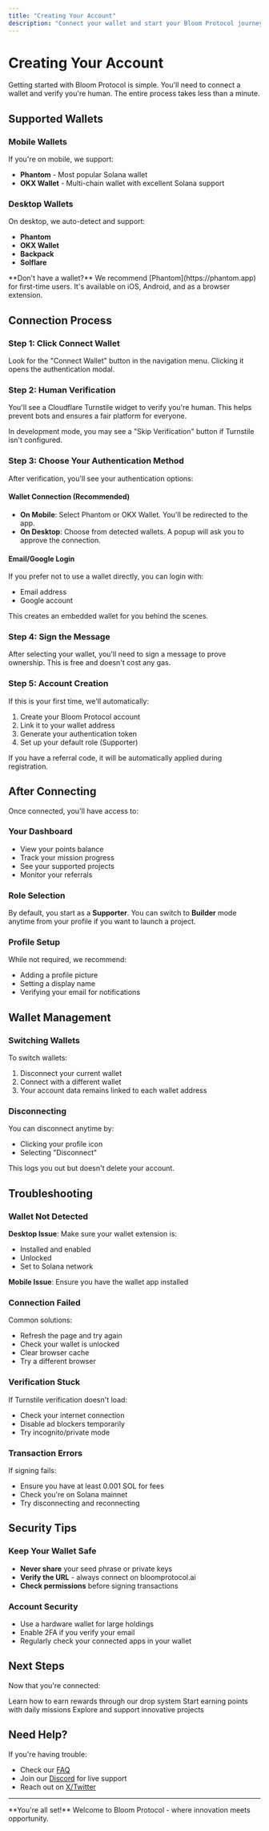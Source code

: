 ```yaml
---
title: "Creating Your Account"
description: "Connect your wallet and start your Bloom Protocol journey"
---
```


# Creating Your Account

Getting started with Bloom Protocol is simple. You'll need to connect a wallet and verify you're human. The entire process takes less than a minute.

## Supported Wallets

### Mobile Wallets
If you're on mobile, we support:
- **Phantom** - Most popular Solana wallet
- **OKX Wallet** - Multi-chain wallet with excellent Solana support

### Desktop Wallets
On desktop, we auto-detect and support:
- **Phantom** 
- **OKX Wallet**
- **Backpack**
- **Solflare**

<Info>
**Don't have a wallet?** We recommend [Phantom](https://phantom.app) for first-time users. It's available on iOS, Android, and as a browser extension.
</Info>

## Connection Process

### Step 1: Click Connect Wallet

Look for the "Connect Wallet" button in the navigation menu. Clicking it opens the authentication modal.

### Step 2: Human Verification

You'll see a Cloudflare Turnstile widget to verify you're human. This helps prevent bots and ensures a fair platform for everyone.

<Note>
In development mode, you may see a "Skip Verification" button if Turnstile isn't configured.
</Note>

### Step 3: Choose Your Authentication Method

After verification, you'll see your authentication options:

#### Wallet Connection (Recommended)
- **On Mobile**: Select Phantom or OKX Wallet. You'll be redirected to the app.
- **On Desktop**: Choose from detected wallets. A popup will ask you to approve the connection.

#### Email/Google Login
If you prefer not to use a wallet directly, you can login with:
- Email address
- Google account

This creates an embedded wallet for you behind the scenes.

### Step 4: Sign the Message

After selecting your wallet, you'll need to sign a message to prove ownership. This is free and doesn't cost any gas.

### Step 5: Account Creation

If this is your first time, we'll automatically:
1. Create your Bloom Protocol account
2. Link it to your wallet address
3. Generate your authentication token
4. Set up your default role (Supporter)

If you have a referral code, it will be automatically applied during registration.

## After Connecting

Once connected, you'll have access to:

### Your Dashboard
- View your points balance
- Track your mission progress
- See your supported projects
- Monitor your referrals

### Role Selection
By default, you start as a **Supporter**. You can switch to **Builder** mode anytime from your profile if you want to launch a project.

### Profile Setup
While not required, we recommend:
- Adding a profile picture
- Setting a display name
- Verifying your email for notifications

## Wallet Management

### Switching Wallets
To switch wallets:
1. Disconnect your current wallet
2. Connect with a different wallet
3. Your account data remains linked to each wallet address

### Disconnecting
You can disconnect anytime by:
- Clicking your profile icon
- Selecting "Disconnect"

This logs you out but doesn't delete your account.

## Troubleshooting

### Wallet Not Detected
**Desktop Issue**: Make sure your wallet extension is:
- Installed and enabled
- Unlocked
- Set to Solana network

**Mobile Issue**: Ensure you have the wallet app installed

### Connection Failed
Common solutions:
- Refresh the page and try again
- Check your wallet is unlocked
- Clear browser cache
- Try a different browser

### Verification Stuck
If Turnstile verification doesn't load:
- Check your internet connection
- Disable ad blockers temporarily
- Try incognito/private mode

### Transaction Errors
If signing fails:
- Ensure you have at least 0.001 SOL for fees
- Check you're on Solana mainnet
- Try disconnecting and reconnecting

## Security Tips

### Keep Your Wallet Safe
- **Never share** your seed phrase or private keys
- **Verify the URL** - always connect on bloomprotocol.ai
- **Check permissions** before signing transactions

### Account Security
- Use a hardware wallet for large holdings
- Enable 2FA if you verify your email
- Regularly check your connected apps in your wallet

## Next Steps

Now that you're connected:

<Card title="Understanding Drops" icon="gift" href="/getting-started/understanding-drops">
  Learn how to earn rewards through our drop system
</Card>

<Card title="Complete Missions" icon="target" href="/missions/what-are-missions">
  Start earning points with daily missions
</Card>

<Card title="Discover Projects" icon="search" href="/platform/project-spotlight">
  Explore and support innovative projects
</Card>

## Need Help?

If you're having trouble:
- Check our [FAQ](/support/faq)
- Join our [Discord](https://discord.gg/JyMtzjzmJZ) for live support
- Reach out on [X/Twitter](https://x.com/Bloom__Protocol)

---

<Success>
**You're all set!** Welcome to Bloom Protocol - where innovation meets opportunity.
</Success>